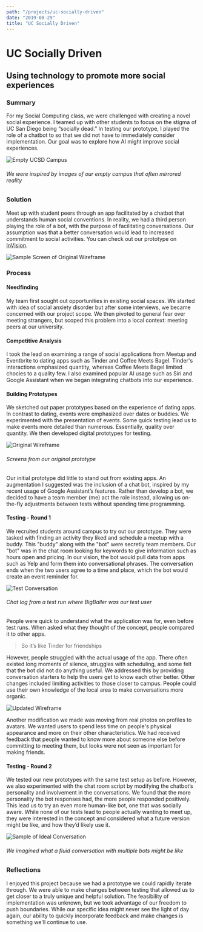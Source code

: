 ```yaml
---
path: "/projects/uc-socially-driven"
date: "2019-08-29"
title: "UC Socially Driven"
---
```


# UC Socially Driven
## Using technology to promote more social experiences

### Summary
For my Social Computing class, we were challenged with creating a novel social 
experience. I teamed up with other students to focus on the stigma of UC San 
Diego being “socially dead.” In testing our prototype, I played the role of a 
chatbot to so that we did not have to immediately consider implementation. 
Our goal was to explore how AI might improve social experiences.

![Empty UCSD Campus](../images/uc-socially-driven/empty_campus.jpeg)
###### We were inspired by images of our empty campus that often mirrored reality

### Solution
Meet up with student peers through an app facilitated by a chatbot that
understands human social conventions. In reality, we had a third person
playing the role of a bot, with the purpose of facilitating conversations.
Our assumption was that a better conversation would lead to increased
commitment to social activities. You can check out our prototype on 
[InVision](http://invis.io/SCAQP3R4A).

![Sample Screen of Original Wireframe](../images/uc-socially-driven/sample_screen.png)

### Process
#### Needfinding
My team first sought out opportunities in existing social spaces. We
started with idea of social anxiety disorder but after some interviews, we
became concerned with our project scope. We then pivoted to general fear
over meeting strangers, but scoped this problem into a local context:
meeting peers at our university.

#### Competitive Analysis
I took the lead on examining a range of social applications from Meetup
and Eventbrite to dating apps such as Tinder and Coffee Meets Bagel.
Tinder's interactions emphasized quantity, whereas Coffee Meets Bagel
limited chocies to a quality few. I also examined popular AI usage such as
Siri and Google Assistant when we began integrating chatbots into our
experience.

#### Building Prototypes
We sketched out paper prototypes based on the experience of dating apps.
In contrast to dating, events were emphasized over dates or buddies. We
experimented with the presentation of events. Some quick testing lead us
to make events more detailed than numerous. Essentially, quality
over quantity. We then developed digital prototypes for testing.

![Original Wireframe](../images/uc-socially-driven/original_wireframe.jpeg)
###### Screens from our original prototype

Our initial prototype did little to stand out from existing apps. An
augmentation I suggested was the inclusion of a chat bot, inspired by my
recent usage of Google Assistant’s features. Rather than develop a bot, we
decided to have a team member (me) act the role instead, allowing us
on-the-fly adjustments between tests without spending time programming.

#### Testing - Round 1
We recruited students around campus to try out our prototype. They were
tasked with finding an activity they liked and  schedule a meetup with a
buddy. This "buddy" along with the "bot" were secretly team members. Our
"bot" was in the chat room looking for keywords to give information such
as hours open and pricing. In our vision, the bot would pull data from
apps such as Yelp and form them into conversational phrases. The
conversation ends when the two users agree to a time and place, which the
bot would create an event reminder for.

![Test Conversation](../images/uc-socially-driven/test_conversation.png)
###### Chat log from a test run where BigBaller was our test user

People were quick to understand what the application was for, even before
test runs. When asked what they thought of the concept, people compared
it to other apps.

> So it’s like Tinder for friendships

However, people struggled with the actual usage of the app. There often
existed long moments of silence, struggles with scheduling, and some felt
that the bot did not do anything useful. We addressed this by providing
conversation starters to help the users get to know each other better.
Other changes included limiting activities to those closer to campus.
People could use their own knowledge of the local area to make
conversations more organic.

![Updated Wireframe](../images/uc-socially-driven/updated_wireframe.jpeg)

Another modification we made was moving from real photos on profiles to
avatars. We wanted users to spend less time on people's physical
appearance and more on their other characteristics. We had received
feedback that people wanted to know more about someone else before
committing to meeting them, but looks were not seen as important for
making friends.

#### Testing - Round 2
We tested our new prototypes with the same test setup as before. However,
we also experimented with the chat room script by modifying the chatbot’s
personality and involvement in the conversations. We found that the more
personality the bot responses had, the more people responded positively.
This lead us to try an even more human-like bot, one that was socially
aware. While none of our tests lead to people actually wanting to meet up,
they were interested in the concept and considered what a future version
might be like, and how they’d likely use it.

![Sample of Ideal Conversation](../images/uc-socially-driven/ideal_conversation.png)
###### We imagined what a fluid conversation with multiple bots might be like

### Reflections
I enjoyed this project because we had a prototype we could rapidly
iterate through. We were able to make changes between testing that allowed
us to get closer to a truly unique and helpful solution. The feasibility
of implementation was unknown, but we took advantage of our freedom to
push boundaries. While our specific idea might never see the light of day
again, our ability to quickly incorporate feedback and make changes is
something we'll continue to use.

<ProjectsFooter active="UC Socially Driven" />